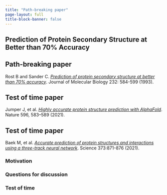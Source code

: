 ```yaml
---
title: "Path-breaking paper"
page-layout: full
title-block-banner: false
---
```


## Prediction of Protein Secondary Structure at Better than 70% Accuracy

::: {.callout-tip}
## Path-breaking paper

Rost B and Sander C. [*Prediction of protein secondary structure at better than 70% accuracy*](https://doi.org/10.1006/jmbi.1993.1413). Journal of Molecular Biology 232: 584-599 (1993).
:::

::: {.callout-note}
## Test of time paper

Jumper J, et al. [*Highly accurate protein structure prediction with AlphaFold*](https://doi.org/10.1038/s41586-021-03819-2). Nature 596, 583–589 (2021). 
:::


::: {.callout-note}
## Test of time paper

Baek M, et al. [*Accurate prediction of protein structures and interactions using a three-track neural network*](https://doi.org/10.1126/science.abj8754). Science 373:871-876 (2021).
:::


### Motivation

### Questions for discussion

### Test of time




